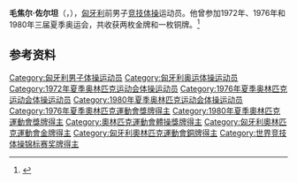 {{NoteTA|G1=Sports}}
{{eastern name order|[[匈牙利语|匈牙利语]]}}

'''毛焦尔·佐尔坦'''（{{lang-hu|Magyar Zoltán}}，{{bd|1953年|12月13日||}}），[[匈牙利|匈牙利]]前男子[[竞技体操|竞技体操]]运动员。他曾参加1972年、1976年和1980年三届夏季奥运会，共收获两枚金牌和一枚铜牌。<ref>{{Cite web|title=Zoltán MAGYAR|url=https://www.olympic.org/zoltan-magyar|accessdate=2021-03-25|work=International Olympic Committee|archive-date=2019-03-25|archive-url=https://web.archive.org/web/20190325154004/https://www.olympic.org/zoltan-magyar|dead-url=no}}</ref>

== 参考资料 ==
{{reflist}}
{{奥林匹克运动会男子鞍马冠军}}
{{世界體操錦標賽男子鞍馬冠軍}}
{{Authority control}}
{{DEFAULTSORT:Magyar, Zoltán}}
[[Category:匈牙利男子体操运动员|Category:匈牙利男子体操运动员]]
[[Category:匈牙利奥运体操运动员|Category:匈牙利奥运体操运动员]]
[[Category:1972年夏季奥林匹克运动会体操运动员|Category:1972年夏季奥林匹克运动会体操运动员]]
[[Category:1976年夏季奥林匹克运动会体操运动员|Category:1976年夏季奥林匹克运动会体操运动员]]
[[Category:1980年夏季奥林匹克运动会体操运动员|Category:1980年夏季奥林匹克运动会体操运动员]]
[[Category:1976年夏季奧林匹克運動會獎牌得主|Category:1976年夏季奧林匹克運動會獎牌得主]]
[[Category:1980年夏季奧林匹克運動會獎牌得主|Category:1980年夏季奧林匹克運動會獎牌得主]]
[[Category:奧林匹克運動會體操獎牌得主|Category:奧林匹克運動會體操獎牌得主]]
[[Category:匈牙利奧林匹克運動會金牌得主|Category:匈牙利奧林匹克運動會金牌得主]]
[[Category:匈牙利奧林匹克運動會銅牌得主|Category:匈牙利奧林匹克運動會銅牌得主]]
[[Category:世界竞技体操锦标赛奖牌得主|Category:世界竞技体操锦标赛奖牌得主]]
